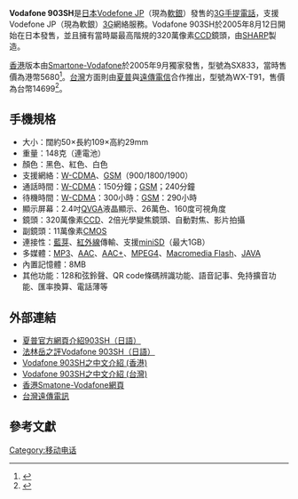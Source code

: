 '''Vodafone 903SH'''是[[日本|日本]][[Vodafone|Vodefone JP]]（現為[[Softbank|軟銀]]）發售的[[3G|3G]][[手提電話|手提電話]]，支援Vodefone JP（現為軟銀）[[3G|3G]]網絡服務。Vodafone 903SH於2005年8月12日開始在日本發售，並且擁有當時屬最高階規的320萬像素[[CCD|CCD]]鏡頭，由[[夏普|SHARP]]製造。

[[香港|香港]]版本由[[數碼通|Smartone-Vodafone]]於2005年9月獨家發售，型號為SX833，當時售價為港幣5680<ref>{{cite web |url=http://hk.phonedaily.com/mobile/phone/?prod_id=2199 |title=PhoneDaily手機報手機介紹Sharp SX833 |accessdate=2008-04-10 |archive-date=2008-04-20 |archive-url=https://web.archive.org/web/20080420133706/http://hk.phonedaily.com/mobile/phone/?prod_id=2199 }}</ref>。[[台灣|台灣]]方面則由[[夏普|夏普]]與[[遠傳電信|遠傳電信]]合作推出，型號為WX-T91，售價為台幣14699<ref>{{cite web |url=http://www.sogi.com.tw/product/productInfo.aspx?pno=1942&page=specification&bname=Sharp |title=Sharp WX-T91 - 手機：介紹 |accessdate=2008-04-10 |deadurl=yes |archiveurl=https://web.archive.org/web/20080329232427/http://www.sogi.com.tw/product/productInfo.aspx?pno=1942&page=specification&bname=Sharp |archivedate=2008-03-29 }}</ref>。

== 手機規格 ==
* 大小：闊約50×長約109×高約29mm
* 重量：148克（連電池）
* 顏色：黑色、紅色、白色
* 支援網絡：[[W-CDMA|W-CDMA]]、[[GSM|GSM]]（900/1800/1900）
* 通話時間：[[W-CDMA|W-CDMA]]：150分鐘；[[GSM|GSM]]；240分鐘
* 待機時間：[[W-CDMA|W-CDMA]]：300小時：[[GSM|GSM]]：290小時
* 顯示屏幕：2.4吋[[QVGA|QVGA]]液晶顯示、26萬色、160度可視角度
* 鏡頭：320萬像素[[CCD|CCD]]、2倍光學變焦鏡頭、自動對焦、影片拍攝
* 副鏡頭：11萬像素[[CMOS|CMOS]]
* 連接性：[[藍芽|藍芽]]、[[紅外線|紅外線]]傳輸、支援[[miniSD|miniSD]]（最大1GB）
* 多媒體：[[MP3|MP3]]、[[AAC|AAC]]、[[AAC+|AAC+]]、[[MPEG4|MPEG4]]、[[Macromedia_Flash|Macromedia Flash]]、[[JAVA|JAVA]]
* 內置記憶體：8MB
* 其他功能：128和弦鈴聲、QR code條碼辨識功能、語音記事、免持擴音功能、匯率換算、電話薄等

== 外部連結 ==
*[http://www.sharp.co.jp/products/903sh/ 夏普官方網頁介紹903SH（日語）] {{Wayback|url=http://www.sharp.co.jp/products/903sh/ |date=20190211014631 }}
*[http://ad.impress.co.jp/special/903sh/ 法林岳之評Vodafone 903SH（日語）] {{Wayback|url=http://ad.impress.co.jp/special/903sh/ |date=20220331004049 }}
*[http://hk.phonedaily.com/mobile/phone/?prod_id=1840 Vodafone 903SH之中文介紹 (香港)] {{Wayback|url=http://hk.phonedaily.com/mobile/phone/?prod_id=1840 |date=20080410182347 }}
*[https://web.archive.org/web/20080329232427/http://www.sogi.com.tw/product/productInfo.aspx?pno=1942&page=specification&bname=Sharp Vodafone 903SH之中文介紹 (台灣)]
*[http://www.smartone-vodafone.com/jsp/tchinese/index.jsp 香港Smatone-Vodafone網頁] {{Wayback|url=http://www.smartone-vodafone.com/jsp/tchinese/index.jsp |date=20130324155123 }}
*[http://www.fetnet.net/ 台灣遠傳電訊] {{Wayback|url=http://www.fetnet.net/ |date=20200620154328 }}

== 參考文獻 ==

{{Reflist}}

[[Category:移动电话|Category:移动电话]]